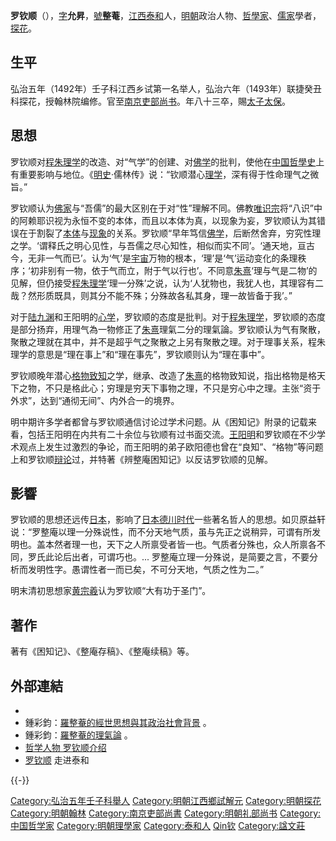 {{明清人物信息框
| 姓名 = 羅欽順
| 原名 = 
| 圖片名稱= 羅欽順.jpg
| 圖片大小 = 220px
| 圖片說明 = 《聖廟祀典圖考》之羅欽順像
| 最高職務 = 南京吏部尚書
| 國家 = 大明 
| 爵位 = 
| 籍貫 = [[江西等處承宣布政使司|江西]][[泰和縣|泰和縣]]
| 族裔 = 漢族
| 字號 = 字允昇，號整菴
| 諡號 = 文莊
| 出生日期 = [[成化|成化]]元年（1465年）
| 出生地點 = [[江西等處承宣布政使司|江西]][[泰和縣|泰和縣]]
| 逝世日期 = [[嘉靖|嘉靖]]二十六年（1547年）
| 逝世地點 = [[江西等處承宣布政使司|江西]][[泰和縣|泰和縣]]
| 墓葬 = 
| 配偶 = 
| 親屬 = 曾祖父羅寧、祖父羅鐸、父羅用俊<br>[[羅欽德|羅欽德]]、[[羅欽忠|羅欽忠]]（弟）<br>[[羅珵|羅珵]]（侄）
| 出身 = 
* 弘治五年壬子科江西鄉試第一名舉人（解元）
* 弘治六年癸丑科一甲第三名進士及第（探花）
| 經歷 = 
| 著作 = 
*《整菴存稿》
*《困知記》
}}

'''罗钦顺'''（{{bd|1465年||1547年|catIdx=L羅}}），[[表字|字]]'''允昇'''，[[號|號]]'''整菴'''，[[江西等處承宣布政使司|江西]][[泰和|泰和]]人，[[明朝|明朝]]政治人物、[[哲學家|哲學家]]、[[儒家|儒家]]學者，[[探花|探花]]。

==生平==
弘治五年（1492年）壬子科江西乡试第一名举人，弘治六年（1493年）联捷癸丑科探花，授翰林院编修。官至[[南京|南京]][[吏部尚书|吏部尚书]]。年八十三卒，賜[[太子太保|太子太保]]。

==思想==
{{儒学}}
罗钦顺对[[程朱理学|程朱理学]]的改造、对“气学”的创建、对[[佛学|佛学]]的批判，使他在[[中国哲學史|中国哲學史]]上有重要影响与地位。《[[明史|明史]]·儒林传》说：“钦顺潜心[[理学|理学]]，深有得于性命理气之微旨。”

罗钦顺认为[[佛家|佛家]]与“吾儒”的最大区别在于对“性”理解不同。佛教[[唯识宗|唯识宗]]将“八识”中的阿赖耶识视为永恒不变的本体，而且以本体为真，以现象为妄，罗钦顺认为其错误在于割裂了[[本体|本体]]与[[现象|现象]]的关系。罗钦顺“早年笃信[[佛学|佛学]]，后断然舍弃，穷究性理之学。‘谓释氏之明心见性，与吾儒之尽心知性，相似而实不同’。‘通天地，亘古今，无非一气而已’。认为‘气’是[[宇宙|宇宙]]万物的根本，‘理’是‘气’运动变化的条理秩序；‘初非别有一物，依于气而立，附于气以行也’。不同意[[朱熹|朱熹]]‘理与气是二物’的见解，但仍接受[[程朱理学|程朱理学]]‘理一分殊’之说，认为‘人犹物也，我犹人也，其理容有二哉？然形质既具，则其分不能不殊；分殊故各私其身，理一故皆备于我’。” 

对于[[陆九渊|陆九渊]]和王阳明的[[心学|心学]]，罗钦顺的态度是批判。对于[[程朱理学|程朱理学]]，罗钦顺的态度是部分扬弃，用理气為一物修正了[[朱熹|朱熹]]理氣二分的理氣論。罗钦顺认为气有聚散，聚散之理就在其中，并不是超乎气之聚散之上另有聚散之理。对于理事关系，程朱理学的意思是“理在事上”和“理在事先”，罗钦顺则认为“理在事中”。

罗钦顺晚年潜心[[格物致知|格物致知]]之学，继承、改造了[[朱熹|朱熹]]的格物致知说，指出格物是格天下之物，不只是格此心；穷理是穷天下事物之理，不只是穷心中之理。主张“资于外求”，达到“通彻无间”、内外合一的境界。 

明中期许多学者都曾与罗钦顺通信讨论过学术问题。从《困知记》附录的记载来看，包括王阳明在内共有二十余位与钦顺有过书面交流。[[王阳明|王阳明]]和罗钦顺在不少学术观点上发生过激烈的争论，而王阳明的弟子欧阳德也曾在“良知”、“格物”等问题上和罗钦顺[[辩论|辩论]]过，并特著《辨整庵困知记》以反诘罗钦顺的见解。

==影響==
罗钦顺的思想还远传[[日本|日本]]，影响了[[日本|日本]][[德川时代|德川时代]]一些著名哲人的思想。如贝原益轩说：“罗整庵以理一分殊说性，而不分天地气质，虽与先正之说稍异，可谓有所发明也。盖本然者理一也，天下之人所禀受者皆一也。气质者分殊也，众人所禀各不同，罗氏此论后出者，可谓巧也。... 罗整庵立理一分殊说，是简要之言，不要分析而发明性字。愚谓性者一而已矣，不可分天地，气质之性为二。”

明末清初思想家[[黄宗羲|黄宗羲]]认为罗钦顺“大有功于圣门”。

==著作==
著有《困知记》、《整庵存稿》、《整庵续稿》等。

==外部連結==
*{{Wikisource author-inline}}
*鍾彩鈞：[http://www.litphil.sinica.edu.tw/home/publish/PDF/Bulletin/08/8-197-226.pdf.pdf 羅整菴的經世思想與其政治社會背景] {{Wayback|url=http://www.litphil.sinica.edu.tw/home/publish/PDF/Bulletin/08/8-197-226.pdf.pdf |date=20141103170319 }}。
*鍾彩鈞：[http://www.litphil.sinica.edu.tw/home/publish/PDF/Bulletin/06/6-199-220.pdf.pdf 羅整菴的理氣論] {{Wayback|url=http://www.litphil.sinica.edu.tw/home/publish/PDF/Bulletin/06/6-199-220.pdf.pdf |date=20141103172749 }}。
*[https://web.archive.org/web/20060705022448/http://www.shtvu.edu.cn/ccwindows/page/zhexur-14.htm 哲学人物 罗钦顺介绍]
*[https://web.archive.org/web/20100605023807/http://www.taihe.jx.cn/894.htm 罗钦顺] 走进泰和

{{-}}
{{並稱|泰和「羅氏三鳳」|[[罗钦顺|羅欽順]] - [[羅欽德|羅欽德]] - [[羅欽忠|羅欽忠]]}}
{{start box}}
{{s-off}}
{{succession box|[[毛澄|毛澄]]|[[汪俊_(明朝)|汪俊]]|[[明朝禮部尚書|明朝禮部尚書]]|<small>嘉靖二年（1523年）</small>}}
{{succession box|[[廖紀_(尚書)|廖紀]]|[[李承勛_(弘治進士)|李承勛]]|[[明朝吏部尚書|明朝吏部尚書]]|<small>嘉靖六年（1527年）</small>}}
{{succession box|[[席書|席書]]|[[吳一鵬|吳一鵬]]|[[明朝禮部尚書|明朝禮部尚書]]|<small>嘉靖六年（1527年）</small>}}
{{end box}}

{{弘治六年癸丑科殿試金榜}}
{{規範控制}}
{{DEFAULTSORT:Luo罗}}
[[Category:弘治五年壬子科舉人|Category:弘治五年壬子科舉人]]
[[Category:明朝江西鄉試解元|Category:明朝江西鄉試解元]]
[[Category:明朝探花|Category:明朝探花]]
[[Category:明朝翰林|Category:明朝翰林]]
[[Category:南京吏部尚書|Category:南京吏部尚書]]
[[Category:明朝礼部尚书|Category:明朝礼部尚书]]
[[Category:中国哲学家|Category:中国哲学家]]
[[Category:明朝理學家|Category:明朝理學家]]

[[Category:泰和人|Category:泰和人]]
[[Category:罗姓|Qin钦]]
[[Category:諡文莊|Category:諡文莊]]